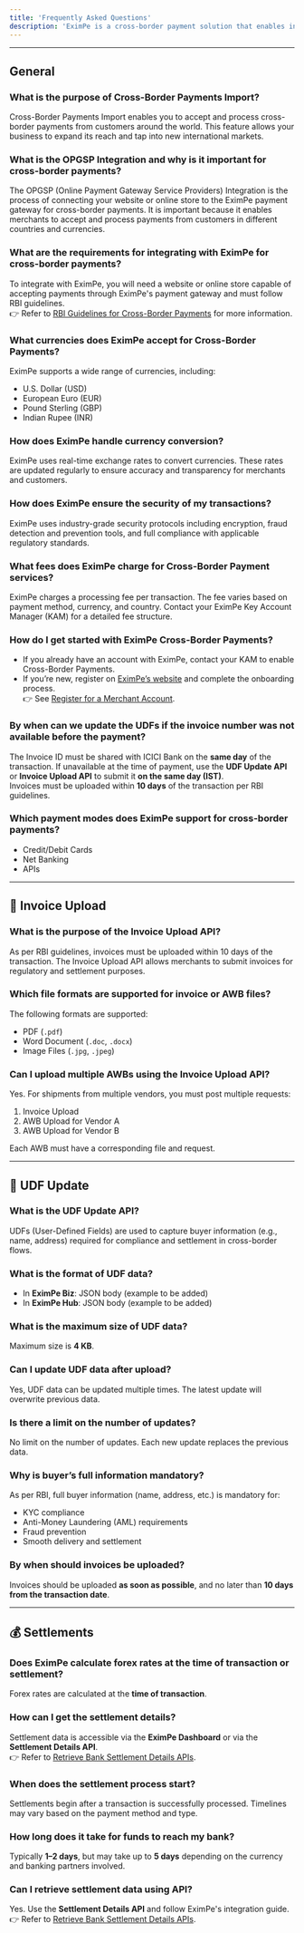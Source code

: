 ```yaml
---
title: 'Frequently Asked Questions'
description: 'EximPe is a cross-border payment solution that enables international merchants to accept payments from Indian customers without establishing a physical presence in India. We handle the complexity of Indian payment methods, regulatory compliance, and currency conversion, so you can focus on growing your business.'
---
```


---

## General

### What is the purpose of Cross-Border Payments Import?
Cross-Border Payments Import enables you to accept and process cross-border payments from customers around the world. This feature allows your business to expand its reach and tap into new international markets.

### What is the OPGSP Integration and why is it important for cross-border payments?
The OPGSP (Online Payment Gateway Service Providers) Integration is the process of connecting your website or online store to the EximPe payment gateway for cross-border payments. It is important because it enables merchants to accept and process payments from customers in different countries and currencies.

### What are the requirements for integrating with EximPe for cross-border payments?
To integrate with EximPe, you will need a website or online store capable of accepting payments through EximPe's payment gateway and must follow RBI guidelines.  
👉 Refer to [RBI Guidelines for Cross-Border Payments](#) for more information.

### What currencies does EximPe accept for Cross-Border Payments?
EximPe supports a wide range of currencies, including:

- U.S. Dollar (USD)  
- European Euro (EUR)  
- Pound Sterling (GBP)  
- Indian Rupee (INR)

### How does EximPe handle currency conversion?
EximPe uses real-time exchange rates to convert currencies. These rates are updated regularly to ensure accuracy and transparency for merchants and customers.

### How does EximPe ensure the security of my transactions?
EximPe uses industry-grade security protocols including encryption, fraud detection and prevention tools, and full compliance with applicable regulatory standards.

### What fees does EximPe charge for Cross-Border Payment services?
EximPe charges a processing fee per transaction. The fee varies based on payment method, currency, and country. Contact your EximPe Key Account Manager (KAM) for a detailed fee structure.

### How do I get started with EximPe Cross-Border Payments?
- If you already have an account with EximPe, contact your KAM to enable Cross-Border Payments.
- If you’re new, register on [EximPe’s website](#) and complete the onboarding process.  
👉 See [Register for a Merchant Account](#).

### By when can we update the UDFs if the invoice number was not available before the payment?
The Invoice ID must be shared with ICICI Bank on the **same day** of the transaction. If unavailable at the time of payment, use the **UDF Update API** or **Invoice Upload API** to submit it **on the same day (IST)**.  
Invoices must be uploaded within **10 days** of the transaction per RBI guidelines.

### Which payment modes does EximPe support for cross-border payments?
- Credit/Debit Cards  
- Net Banking  
- APIs

---

## 📄 Invoice Upload

### What is the purpose of the Invoice Upload API?
As per RBI guidelines, invoices must be uploaded within 10 days of the transaction. The Invoice Upload API allows merchants to submit invoices for regulatory and settlement purposes.

### Which file formats are supported for invoice or AWB files?
The following formats are supported:

- PDF (`.pdf`)  
- Word Document (`.doc`, `.docx`)  
- Image Files (`.jpg`, `.jpeg`)

### Can I upload multiple AWBs using the Invoice Upload API?
Yes. For shipments from multiple vendors, you must post multiple requests:

1. Invoice Upload  
2. AWB Upload for Vendor A  
3. AWB Upload for Vendor B  

Each AWB must have a corresponding file and request.

---

## 📝 UDF Update

### What is the UDF Update API?
UDFs (User-Defined Fields) are used to capture buyer information (e.g., name, address) required for compliance and settlement in cross-border flows.

### What is the format of UDF data?
- In **EximPe Biz**: JSON body (example to be added)  
- In **EximPe Hub**: JSON body (example to be added)

### What is the maximum size of UDF data?
Maximum size is **4 KB**.

### Can I update UDF data after upload?
Yes, UDF data can be updated multiple times. The latest update will overwrite previous data.

### Is there a limit on the number of updates?
No limit on the number of updates. Each new update replaces the previous data.

### Why is buyer’s full information mandatory?
As per RBI, full buyer information (name, address, etc.) is mandatory for:

- KYC compliance  
- Anti-Money Laundering (AML) requirements  
- Fraud prevention  
- Smooth delivery and settlement

### By when should invoices be uploaded?
Invoices should be uploaded **as soon as possible**, and no later than **10 days from the transaction date**.

---

## 💰 Settlements

### Does EximPe calculate forex rates at the time of transaction or settlement?
Forex rates are calculated at the **time of transaction**.

### How can I get the settlement details?
Settlement data is accessible via the **EximPe Dashboard** or via the **Settlement Details API**.  
👉 Refer to [Retrieve Bank Settlement Details APIs](#).

### When does the settlement process start?
Settlements begin after a transaction is successfully processed. Timelines may vary based on the payment method and type.

### How long does it take for funds to reach my bank?
Typically **1–2 days**, but may take up to **5 days** depending on the currency and banking partners involved.

### Can I retrieve settlement data using API?
Yes. Use the **Settlement Details API** and follow EximPe's integration guide.  
👉 Refer to [Retrieve Bank Settlement Details APIs](#).

